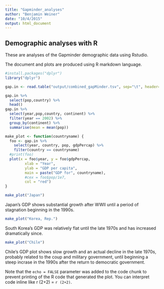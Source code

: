 ```yaml
---
title: "Gapminder_analyses"
author: "Benjamin Weiner"
date: "10/4/2015"
output: html_document
---
```


## Demographic analyses with R

These are analyses of the Gapminder demographic data using Rstudio.

The document and plots are produced using R markdown language.


```r
#install.packages("dplyr")
library("dplyr")
```

```r
gap.in <- read.table("output/combined_gapMinder.tsv", sep="\t", header=TRUE)

gap.in %>%
  select(pop,country) %>%
  head()
gap.in %>%
  select(year,pop,country, continent) %>%
  filter(year == 2002) %>%
  group_by(continent) %>%
  summarise(mean = mean(pop))


```

``` r

make_plot <- function(countryname) {
  foo <- gap.in %>%
    select(year, country, pop, gdpPercap) %>%
    filter(country == countryname) 
  #print(foo)
  plot(x = foo$year, y = foo$gdpPercap,
         xlab = "Year",
         ylab = "GDP per capita",
         main = paste("GDP for", countryname),
         #cex = foo$pop/1e7,
         col = "red")
}

```


``` r

make_plot("Japan")

```

Japan's GDP shows substantial growth after WWII until a period of stagnation beginning in the 1990s.


``` r

make_plot("Korea, Rep.")

```

South Korea's GDP was relatively flat until the late 1970s and has increased dramatically since.

``` r

make_plot("Chile")

```

Chile's GDP plot shows slow growth and an actual decline in the late 1970s, probably related to the coup and military government, until beginning a steep incrase in the 1990s after the return to democratic government.





Note that the `echo = FALSE` parameter was added to the code chunk to prevent printing of the R code that generated the plot. You can interpret code inline like r (2+2) = `r (2+2)`.
